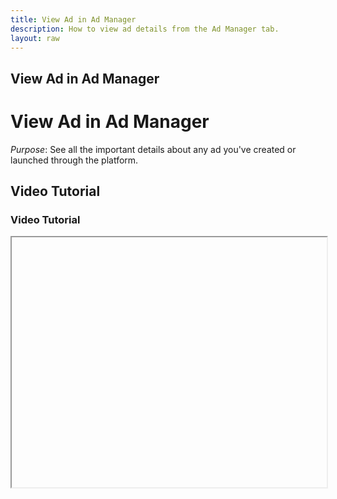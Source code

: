 ```yaml
---
title: View Ad in Ad Manager
description: How to view ad details from the Ad Manager tab.
layout: raw
---
```



<div className="mdx-content">

## View Ad in Ad Manager

<h1 className="text-3xl font-bold text-gray-900 mb-4">View Ad in Ad Manager</h1>  

*Purpose*: See all the important details about any ad you've created or launched through the platform.

## Video Tutorial

<h3 className="text-xl font-medium text-gray-800 mb-2">Video Tutorial</h3>

<iframe
  width="100%"
  height="400"
  title="View Ad Details tutorial"
  allowFullScreen
  className="rounded-lg"
/>

---

## Steps:

<h2 className="text-2xl font-semibold text-gray-800 mt-8 mb-4">Step-by-step Instructions</h2>

❶ **In the Ad Manager tab, click on the Ad Name to view details**

❷ **You can view:**
- Campaign name, platform, type
- Start/end time, budget
- Visual preview
- Performance stats: clicks, shares, impressions, etc.

❸ **Use the Cancel (X) button to close the panel**

---

**Tip for First-Time Users**:  
You can easily track the effectiveness of each campaign and decide which strategies work best.

<div className="space-y-4 mt-6">

<div className="my-10 border-t border-gray-200" />

## More questions about this

<h3 className="text-xl font-semibold text-black mb-4 mt-10"> More questions about this?</h3>
</div>
<div className="space-y-4 mt-6">
  <details className="bg-white rounded-md p-4 border border-gray-300">
  <summary
    className="font-medium text-base text-gray-900"
    style={{
      backgroundColor: 'transparent',
      outline: 'none',
      cursor: 'pointer',
      userSelect: 'none',
      listStyle: 'none',
    }}
  >Can I export ad performance data?</summary>
   <p className="mt-2 text-sm text-gray-700">
      Currently, performance can be viewed inside the panel but export functionality is coming soon.
    </p>
  </details>

  <details className="bg-white rounded-md p-4 border border-gray-300">
  <summary
    className="font-medium text-base text-gray-900"
    style={{
      backgroundColor: 'transparent',
      outline: 'none',
      cursor: 'pointer',
      userSelect: 'none',
      listStyle: 'none',
    }}
  >What happens if I close the panel accidentally?</summary>
    <p className="mt-2 text-sm text-gray-700">
      No worries, you can just click the ad name again to reopen the details panel.
    </p>
  </details>
</div>
</div>

---

<div className="space-y-4 mt-6">

<div className="my-10 border-t border-gray-200" />

<div className="mdx-content mt-10">

Was this article helpful?

<div style={{ display: 'flex', gap: '1rem' }}>
  <button style={{ padding: '0.5rem', borderRadius: '9999px', backgroundColor: '#f0f0f0' }}>
    👍
  </button>
  <button style={{ padding: '0.5rem', borderRadius: '9999px', backgroundColor: '#f0f0f0' }}>
    👎
  </button>
</div>
</div>

---
</div>
